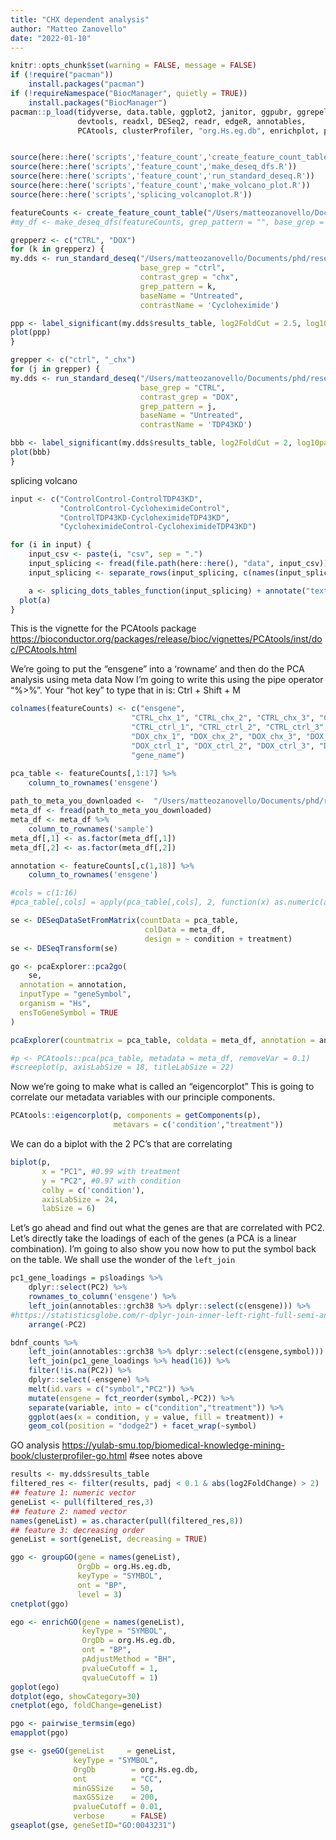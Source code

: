 ```yaml
---
title: "CHX dependent analysis"
author: "Matteo Zanovello"
date: "2022-01-10"
---
```


```r
knitr::opts_chunk$set(warning = FALSE, message = FALSE)
if (!require("pacman"))
    install.packages("pacman")
if (!requireNamespace("BiocManager", quietly = TRUE))
    install.packages("BiocManager")
pacman::p_load(tidyverse, data.table, ggplot2, janitor, ggpubr, ggrepel,
               devtools, readxl, DESeq2, readr, edgeR, annotables,
               PCAtools, clusterProfiler, "org.Hs.eg.db", enrichplot, pcaExplorer, topGO)


source(here::here('scripts','feature_count','create_feature_count_table.R'))
source(here::here('scripts','feature_count','make_deseq_dfs.R'))
source(here::here('scripts','feature_count','run_standard_deseq.R'))
source(here::here('scripts','feature_count','make_volcano_plot.R'))
source(here::here('scripts','splicing_volcanoplot.R'))
```

```r
featureCounts <- create_feature_count_table("/Users/matteozanovello/Documents/phd/research_lines/splicing_chx/data/feature_count") #change here!!
#my_df <- make_deseq_dfs(featureCounts, grep_pattern = "", base_grep = "CTRL", contrast_grep = "DOX")

grepperz <- c("CTRL", "DOX")
for (k in grepperz) {
my.dds <- run_standard_deseq("/Users/matteozanovello/Documents/phd/research_lines/splicing_chx/data/feature_count", 
                             base_grep = "ctrl",
                             contrast_grep = "chx",  
                             grep_pattern = k,
                             baseName = "Untreated",
                             contrastName = 'Cycloheximide')

ppp <- label_significant(my.dds$results_table, log2FoldCut = 2.5, log10padj = 40) + annotate("text", x=8, y=-5, label=k)
plot(ppp)
}

grepper <- c("ctrl", "_chx")
for (j in grepper) {
my.dds <- run_standard_deseq("/Users/matteozanovello/Documents/phd/research_lines/splicing_chx/data/feature_count", 
                             base_grep = "CTRL",
                             contrast_grep = "DOX",  
                             grep_pattern = j,
                             baseName = "Untreated",
                             contrastName = 'TDP43KD')

bbb <- label_significant(my.dds$results_table, log2FoldCut = 2, log10padj = 15) + annotate("text", x=7, y=-0.5, label=j)
plot(bbb)
}
```

splicing volcano

```r
input <- c("ControlControl-ControlTDP43KD", 
           "ControlControl-CycloheximideControl", 
           "ControlTDP43KD-CycloheximideTDP43KD",
           "CycloheximideControl-CycloheximideTDP43KD")

for (i in input) {
    input_csv <- paste(i, "csv", sep = ".")
    input_splicing <- fread(file.path(here::here(), "data", input_csv))
    input_splicing <- separate_rows(input_splicing, c(names(input_splicing[,c(4:9,12,15)])), sep  = c(";"), convert = T)

    a <- splicing_dots_tables_function(input_splicing) + annotate("text", x=0.7, y=0.1, label=i)
  plot(a)
}
```

This is the vignette for the PCAtools package
<https://bioconductor.org/packages/release/bioc/vignettes/PCAtools/inst/doc/PCAtools.html>

We're going to put the "ensgene" into a 'rowname' and then do the PCA
analysis using meta data Now I'm going to write this using the pipe
operator "%\>%". Your "hot key" to type that in is: Ctrl + Shift + M

```r
colnames(featureCounts) <- c("ensgene", 
                           "CTRL_chx_1", "CTRL_chx_2", "CTRL_chx_3", "CTRL_chx_4",
                           "CTRL_ctrl_1", "CTRL_ctrl_2", "CTRL_ctrl_3", "CTRL_ctrl_4",
                           "DOX_chx_1", "DOX_chx_2", "DOX_chx_3", "DOX_chx_4", 
                           "DOX_ctrl_1", "DOX_ctrl_2", "DOX_ctrl_3", "DOX_ctrl_4", 
                           "gene_name")

pca_table <- featureCounts[,1:17] %>%
    column_to_rownames('ensgene')
    
path_to_meta_you_downloaded <-  "/Users/matteozanovello/Documents/phd/research_lines/splicing_chx/data/metadata.csv" #update this
meta_df <- fread(path_to_meta_you_downloaded)
meta_df <- meta_df %>%
    column_to_rownames('sample') 
meta_df[,1] <- as.factor(meta_df[,1])
meta_df[,2] <- as.factor(meta_df[,2])

annotation <- featureCounts[,c(1,18)] %>%
    column_to_rownames('ensgene')

#cols = c(1:16)    
#pca_table[,cols] = apply(pca_table[,cols], 2, function(x) as.numeric(as.character(x)))

se <- DESeqDataSetFromMatrix(countData = pca_table,
                              colData = meta_df,
                              design = ~ condition + treatment)
se <- DESeqTransform(se)

go <- pcaExplorer::pca2go(
    se,
  annotation = annotation,
  inputType = "geneSymbol",
  organism = "Hs",
  ensToGeneSymbol = TRUE
)

pcaExplorer(countmatrix = pca_table, coldata = meta_df, annotation = annotation, pca2go = go)

#p <- PCAtools::pca(pca_table, metadata = meta_df, removeVar = 0.1)
#screeplot(p, axisLabSize = 18, titleLabSize = 22)
```

Now we're going to make what is called an "eigencorplot" This is going
to correlate our metadata variables with our principle components.

```r
PCAtools::eigencorplot(p, components = getComponents(p),
                       metavars = c('condition',"treatment"))
```

We can do a biplot with the 2 PC's that are correlating

```r
biplot(p,
       x = "PC1", #0.99 with treatment
       y = "PC2", #0.97 with condition
       colby = c('condition'),
       axisLabSize = 24,
       labSize = 6)
```

Let's go ahead and find out what the genes are that are correlated with
PC2. Let's directly take the loadings of each of the genes (a PCA is a
linear combination). I'm going to also show you now how to put the
symbol back on the table. We shall use the wonder of the `left_join`

```r
pc1_gene_loadings = p$loadings %>% 
    dplyr::select(PC2) %>% 
    rownames_to_column('ensgene') %>% 
    left_join(annotables::grch38 %>% dplyr::select(c(ensgene))) %>% 
#https://statisticsglobe.com/r-dplyr-join-inner-left-right-full-semi-anti
    arrange(-PC2)

bdnf_counts %>% 
    left_join(annotables::grch38 %>% dplyr::select(c(ensgene,symbol))) %>% 
    left_join(pc1_gene_loadings %>% head(16)) %>%
    filter(!is.na(PC2)) %>%
    dplyr::select(-ensgene) %>% 
    melt(id.vars = c("symbol","PC2")) %>%
    mutate(ensgene = fct_reorder(symbol,-PC2)) %>% 
    separate(variable, into = c("condition","treatment")) %>%
    ggplot(aes(x = condition, y = value, fill = treatment)) + 
    geom_col(position = "dodge2") + facet_wrap(~symbol)

```

GO analysis
<https://yulab-smu.top/biomedical-knowledge-mining-book/clusterprofiler-go.html>
\#see notes above

```r
results <- my.dds$results_table
filtered_res <- filter(results, padj < 0.1 & abs(log2FoldChange) > 2)
## feature 1: numeric vector
geneList <- pull(filtered_res,3)
## feature 2: named vector
names(geneList) = as.character(pull(filtered_res,8))
## feature 3: decreasing order
geneList = sort(geneList, decreasing = TRUE)

ggo <- groupGO(gene = names(geneList),
               OrgDb = org.Hs.eg.db,
               keyType = "SYMBOL",
               ont = "BP",
               level = 3)
cnetplot(ggo)
```

```r
ego <- enrichGO(gene = names(geneList),
                keyType = "SYMBOL",
                OrgDb = org.Hs.eg.db,
                ont = "BP",
                pAdjustMethod = "BH",
                pvalueCutoff = 1,
                qvalueCutoff = 1)
goplot(ego)
dotplot(ego, showCategory=30)
cnetplot(ego, foldChange=geneList)
```

```r
pgo <- pairwise_termsim(ego)
emapplot(pgo)
```

```r
gse <- gseGO(geneList     = geneList,
              keyType = "SYMBOL",
              OrgDb        = org.Hs.eg.db,
              ont          = "CC",
              minGSSize    = 50,
              maxGSSize    = 200,
              pvalueCutoff = 0.01,
              verbose      = FALSE)
gseaplot(gse, geneSetID="GO:0043231")
```
